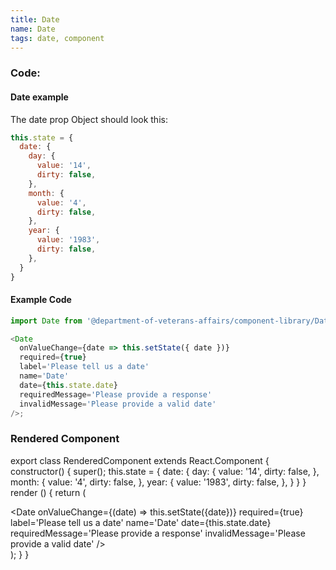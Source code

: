 ```yaml
---
title: Date
name: Date
tags: date, component
---
```



### Code:

#### Date example
The date prop Object should look this:

```javascript
this.state = {
  date: {
    day: {
      value: '14',
      dirty: false,
    },
    month: {
      value: '4',
      dirty: false,
    },
    year: {
      value: '1983',
      dirty: false,
    },
  }
}
```

#### Example Code
```javascript
import Date from '@department-of-veterans-affairs/component-library/Date'

<Date
  onValueChange={date => this.setState({ date })}
  required={true}
  label='Please tell us a date'
  name='Date'
  date={this.state.date}
  requiredMessage='Please provide a response'
  invalidMessage='Please provide a valid date'
/>;
```

### Rendered Component

export class RenderedComponent extends React.Component {
  constructor() {
    super();
    this.state = {
      date: {
        day: {
          value: '14',
          dirty: false,
        },
        month: {
          value: '4',
          dirty: false,
        },
        year: {
          value: '1983',
          dirty: false,
        },
      }
    }
  }
  render () {
    return (
      <div className="site-c-reactcomp__rendered">
        <Date
          onValueChange={(date) => this.setState({date})}
          required={true}
          label='Please tell us a date'
          name='Date'
          date={this.state.date}
          requiredMessage='Please provide a response'
          invalidMessage='Please provide a valid date'
        />
      </div>
    );
  }
}

<RenderedComponent />
